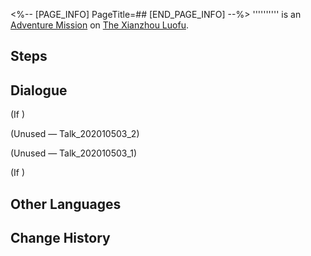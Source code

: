 <%-- [PAGE_INFO]
PageTitle=##
[END_PAGE_INFO] --%>
{{Stub|Dialogue.}}
{{Mission Infobox
|id            = 2020105
|title         = 
|image         = <!--Mission .png-->
|type          = Adventure
|event_name    = 
|chapter       = 
|requirements  = 
* [[Adventure Mission]] ''[[Venom Brews, Immortality Looms]]'' completed
* {{cx}}<!--Hidden Mission ID 2020106--> completed
|summary       = <!--official mission summary from Fate's Atlas-->
|characters    = Trailblazer
|startLocation = [[The Xianzhou Luofu]] - [[Artisanship Commission]]
|world         = The Xianzhou Luofu
|area          = Artisanship Commission
|prev          = Venom Brews, Immortality Looms
|next          = 
|rewards       = 
}}
'''''''''' is an [[Adventure Mission]] on [[The Xianzhou Luofu]].

==Steps==


<!--
==Gameplay Notes==

--><!--
==Trial Character==

-->
==Dialogue==
{{Stub Dialogue}}
;(If {{cx}}{{subst:void|<!--{"$type":"RPG.GameCore.ByCompareIsBookAvailable","BookSeriesID":207,"BookID":190432,"TaskEnabled":true,"IsClientOnly":true}-->}})

;(Unused &mdash; Talk_202010503_2)


;(Unused &mdash; Talk_202010503_1)

;(If {{cx}}{{subst:void|<!--{"$type":"RPG.GameCore.ByCompareIsBookAvailable","BookSeriesID":207,"BookID":190431,"TaskEnabled":true,"IsClientOnly":true}-->}})
{{Dialogue End}}

==Other Languages==
{{Other Languages
|en   = 
|zhs  = 
|zht  = 
|ja   = 
|ko   = 
|es   = 
|fr   = 
|ru   = 
|th   = 
|vi   = 
|de   = 
|id   = 
|pt   = 
}}

==Change History==
{{Change History|1.0}}
